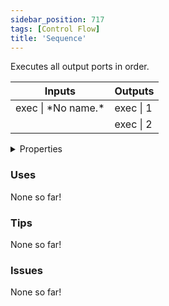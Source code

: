 ```yaml
---
sidebar_position: 717
tags: [Control Flow]
title: 'Sequence'
---
```


Executes all output ports in order.



<IChip uuid="9e2ac049-e68e-4689-a288-bef8a62da316"/>

<table><thead><tr><th>Inputs</th><th>Outputs</th></tr></thead><tbody><tr><td>exec | *No name.*</td><td>exec | 1</td></tr><tr><td /><td>exec | 2</td></tr></tbody></table>

<details>
  <summary>Properties</summary>
  <div>
    <div>
    <table>
      <tbody>
        <tr>
          <td>Is beta required?</td>
          <td>No</td>
        </tr>
        <tr>
          <td>Is chip a trolling risk?</td>
          <td>No</td>
        </tr>
        <tr>
          <td>Is chip a role assignment risk?</td>
          <td>No</td>
        </tr>
        <tr>
          <td>Chip UUID</td>
          <td>9e2ac049-e68e-4689-a288-bef8a62da316</td>
        </tr>
        <tr>
          <td>Room availability</td>
          <td>Available everywhere</td>
        </tr>
      </tbody>
    </table>
    </div>
  </div>
</details>

### Uses

None so far!

### Tips

None so far!

### Issues

None so far!